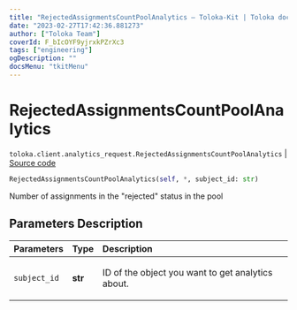 ```yaml
---
title: "RejectedAssignmentsCountPoolAnalytics — Toloka-Kit | Toloka documentation"
date: "2023-02-27T17:42:36.881273"
author: ["Toloka Team"]
coverId: F_bIcOYF9yjrxkPZrXc3
tags: ["engineering"]
ogDescription: ""
docsMenu: "tkitMenu"
---
```


# RejectedAssignmentsCountPoolAnalytics
`toloka.client.analytics_request.RejectedAssignmentsCountPoolAnalytics` | [Source code](https://github.com/Toloka/toloka-kit/blob/v1.1.4/src/client/analytics_request.py#L92)

```python
RejectedAssignmentsCountPoolAnalytics(self, *, subject_id: str)
```

Number of assignments in the "rejected" status in the pool

## Parameters Description

| Parameters | Type | Description |
| :----------| :----| :-----------|
`subject_id`|**str**|<p>ID of the object you want to get analytics about.</p>